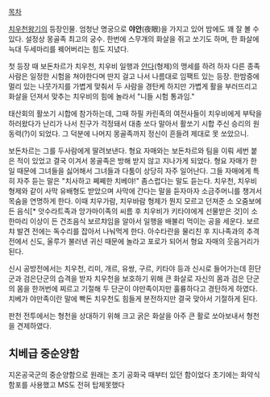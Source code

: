 [[목차]]


[[치우천왕기]]의 등장인물.
엄청난 명궁으로 '''야안'''(夜眼)을 가지고 있어 밤에도 꽤 잘 볼 수 있다.
설정상 몽골족 최고의 궁수. 한번에 스무개의 화살을 쥐고 쏘기도 하며, 한 화살에 늑대 두세마리를 꿰어버리는 힘도 지녔다.

첫 등장 때 보돈차르가 치우천, 치우비 일행과 [[안다]](형제)의 맹세를 하려 하자 다른 종족 사람은 일정한 시험을 쳐야한다며 딴지 걸고 나서 나름대로 임팩트 있는 등장.
한밤중에 멀리 있는 나뭇가지를 가볍게 맞춰서 두 사람을 경탄케 하지만 가볍게 활을 부러뜨리고 화살을 던져서 맞추는 치우비의 힘에 놀라서 "니들 시험 통과임."

태산회의 활쏘기 시합에 참가하는데, 그때 하필 카린족의 여전사들이 치우비에게 부탁을 하러왔다가 난리가 나서 친구가 걱정돼서 대충 쏘다 말아서 활쏘기 시합 주신 승리의 원동력(?)이 되었다. 그 덕분에 나머지 몽골족까지 정신이 흔들려 제대로 못 쏘았으니.

보돈차르는 그를 두사람에게 딸려보낸다.
형요 자매와는 보돈차르와 팀을 이뤄 세번 붙은 적이 있었고 결국 이겨서 몽골족은 방해 받지 않고 지나가게 되었다.
형요 자매가 한 일 때문에 그녀들을 싫어해서 그녀들과 다툼이 상당히 자주 일어난다. 그들 자매에게 특히 자주 듣는 말은 "치사하고 쩨쩨한 치베야!" 좀스럽다는 말도 듣는다.
치우천, 치우비 형제와 같이 사막 유배형도 받았으며 사막에 간다는 말을 듣자마자 소금주머니를 챙겨서 목숨을 연명하게 한다. 이때 치우가람, 치우바람 형제가 뭔지 모르고 던져준 소 오줌보에 든 음식[* 앗수라트족과 앙가마이족의 씨름 후 치우비가 키타야에게 선물받은 것]이 소 한마리 이상이 든 건조음식 보르챠임을 알아서 일행을 배불리 먹이는 공을 세운다. 보르챠 발견 전에는 독수리를 잡아서 나눠먹게 한다.
아수타란을 물리친 후 지나족과의 추격전에서 신도, 울루가 불러낸 귀신 때문에 놀라고 포로가 되어서 형요 자매의 웃음거리가 된다. 

신시 공방전에서는 치우천, 리미, 개르, 유쌍, 구르, 키타야 등과 신시로 들어가는데 흰단군과 검은단군의 습격을 받자 치우천을 보호하기 위해 큰 화살로 자신의 몸과 검은 단군의 몸을 한꺼번에 찌르고 기절해 두 단군이 야만족이지만 훌륭하다고 경탄하게 하였다.
치베가 야만족이란 말에 빡돈 치우천도 힘들게 분전하지만 결국 맞아서 기절하게 된다.

판천 전투에서는 형천을 상대하기 위해 크고 굵은 화살을 아주 큰 활로 쏘아보내서 형천을 견제하였다.

== 치베급 중순양함 ==
지온공국군의 중순양함으로 원래는 초기 공화국 때부터 있던 함이었다 초기에는 화약식 함포를 사용했고 MS도 전혀 탑제못했다 
